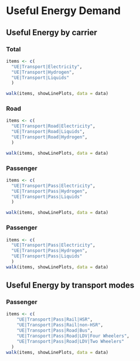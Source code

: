 # Useful Energy Demand


## Useful Energy by carrier

### Total 
```r
items <- c(
  "UE|Transport|Electricity",
  "UE|Transport|Hydrogen",
  "UE|Transport|Liquids"
  )

walk(items, showLinePlots, data = data)
```

### Road
```r
items <- c(
  "UE|Transport|Road|Electricity",
  "UE|Transport|Road|Liquids",
  "UE|Transport|Road|Hydrogen",
  )

walk(items, showLinePlots, data = data)
```

### Passenger
```r
items <- c(
  "UE|Transport|Pass|Electricity",
  "UE|Transport|Pass|Hydrogen",
  "UE|Transport|Pass|Liquids"
  )

walk(items, showLinePlots, data = data)
```

### Passenger
```r
items <- c(
  "UE|Transport|Pass|Electricity",
  "UE|Transport|Pass|Hydrogen",
  "UE|Transport|Pass|Liquids"
  )
walk(items, showLinePlots, data = data)
```


## Useful Energy by transport modes

### Passenger
```r
items <- c(
    "UE|Transport|Pass|Rail|HSR",
    "UE|Transport|Pass|Rail|non-HSR",
    "UE|Transport|Pass|Road|Bus",
    "UE|Transport|Pass|Road|LDV|Four Wheelers",
    "UE|Transport|Pass|Road|LDV|Two Wheelers"
  )
walk(items, showLinePlots, data = data)
```
